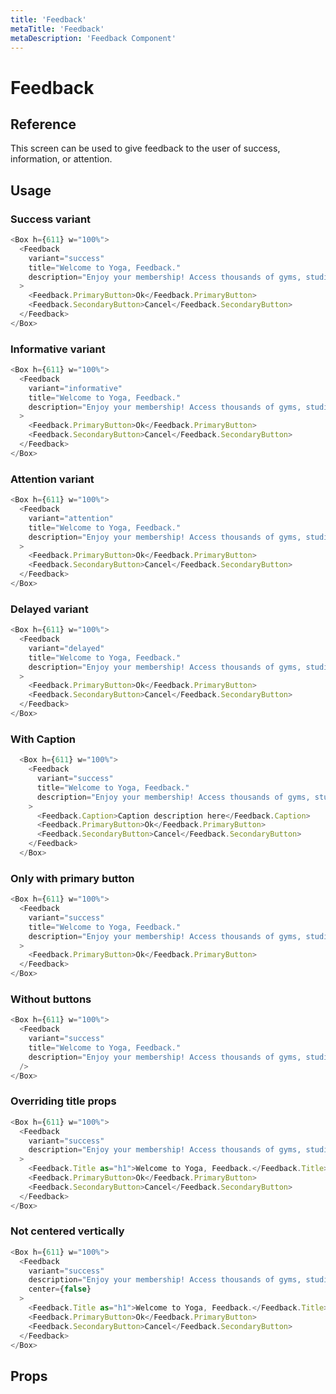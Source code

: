 ```yaml
---
title: 'Feedback'
metaTitle: 'Feedback'
metaDescription: 'Feedback Component'
---
```


# Feedback

## Reference

This screen can be used to give feedback to the user of success, information, or attention.

## Usage

### Success variant

```javascript
<Box h={611} w="100%">
  <Feedback
    variant="success"
    title="Welcome to Yoga, Feedback."
    description="Enjoy your membership! Access thousands of gyms, studios and wellness  app."
  >
    <Feedback.PrimaryButton>Ok</Feedback.PrimaryButton>
    <Feedback.SecondaryButton>Cancel</Feedback.SecondaryButton>
  </Feedback>
</Box>
```

### Informative variant

```javascript
<Box h={611} w="100%">
  <Feedback
    variant="informative"
    title="Welcome to Yoga, Feedback."
    description="Enjoy your membership! Access thousands of gyms, studios and wellness  app."
  >
    <Feedback.PrimaryButton>Ok</Feedback.PrimaryButton>
    <Feedback.SecondaryButton>Cancel</Feedback.SecondaryButton>
  </Feedback>
</Box>
```

### Attention variant

```javascript
<Box h={611} w="100%">
  <Feedback
    variant="attention"
    title="Welcome to Yoga, Feedback."
    description="Enjoy your membership! Access thousands of gyms, studios and wellness  app."
  >
    <Feedback.PrimaryButton>Ok</Feedback.PrimaryButton>
    <Feedback.SecondaryButton>Cancel</Feedback.SecondaryButton>
  </Feedback>
</Box>
```

### Delayed variant

```javascript
<Box h={611} w="100%">
  <Feedback
    variant="delayed"
    title="Welcome to Yoga, Feedback."
    description="Enjoy your membership! Access thousands of gyms, studios and wellness  app."
  >
    <Feedback.PrimaryButton>Ok</Feedback.PrimaryButton>
    <Feedback.SecondaryButton>Cancel</Feedback.SecondaryButton>
  </Feedback>
</Box>
```

### With Caption

```javascript
  <Box h={611} w="100%">
    <Feedback
      variant="success"
      title="Welcome to Yoga, Feedback."
      description="Enjoy your membership! Access thousands of gyms, studios and wellness  app."
    >
      <Feedback.Caption>Caption description here</Feedback.Caption>
      <Feedback.PrimaryButton>Ok</Feedback.PrimaryButton>
      <Feedback.SecondaryButton>Cancel</Feedback.SecondaryButton>
    </Feedback>
  </Box>
```

### Only with primary button

```javascript
<Box h={611} w="100%">
  <Feedback
    variant="success"
    title="Welcome to Yoga, Feedback."
    description="Enjoy your membership! Access thousands of gyms, studios and wellness  app."
  >
    <Feedback.PrimaryButton>Ok</Feedback.PrimaryButton>
  </Feedback>
</Box>
```

### Without buttons

```javascript
<Box h={611} w="100%">
  <Feedback
    variant="success"
    title="Welcome to Yoga, Feedback."
    description="Enjoy your membership! Access thousands of gyms, studios and wellness  app."
  />
</Box>
```

### Overriding title props

```javascript
<Box h={611} w="100%">
  <Feedback
    variant="success"
    description="Enjoy your membership! Access thousands of gyms, studios and wellness  app."
  >
    <Feedback.Title as="h1">Welcome to Yoga, Feedback.</Feedback.Title>
    <Feedback.PrimaryButton>Ok</Feedback.PrimaryButton>
    <Feedback.SecondaryButton>Cancel</Feedback.SecondaryButton>
  </Feedback>
</Box>
```

### Not centered vertically

```javascript
<Box h={611} w="100%">
  <Feedback
    variant="success"
    description="Enjoy your membership! Access thousands of gyms, studios and wellness  app."
    center={false}
  >
    <Feedback.Title as="h1">Welcome to Yoga, Feedback.</Feedback.Title>
    <Feedback.PrimaryButton>Ok</Feedback.PrimaryButton>
    <Feedback.SecondaryButton>Cancel</Feedback.SecondaryButton>
  </Feedback>
</Box>
```

## Props

<PropsTable component="Feedback" platform="web" />
